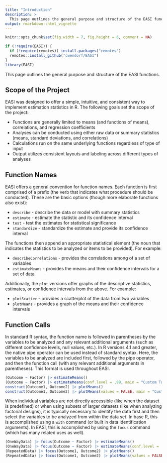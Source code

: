 ```yaml
---
title: "Introduction"
description: >
  This page outlines the general purpose and structure of the EASI functions.
output: rmarkdown::html_vignette
---
```


```r
knitr::opts_chunk$set(fig.width = 7, fig.height = 6, comment = NA)
```

```r
if (!require(EASI)) {
  if (!require(remotes)) install.packages("remotes")
  remotes::install_github("cwendorf/EASI")
}
library(EASI)
```

This page outlines the general purpose and structure of the EASI functions.

## Scope of the Project

EASI was designed to offer a simple, intuitive, and consistent way to implement estimation statistics in R. The following goals set the scope of the project:

- Functions are generally limited to means (and functions of means), correlations, and regression coefficients
- Analyses can be conducted using either raw data or summary statistics (means, standard deviations, and correlations)
- Calculations run on the same underlying functions regardless of type of input
- Output utilizes consistent layouts and labeling across different types of analyses

## Function Names

EASI offers a general convention for function names. Each function is first comprised of a prefix (the verb that indicates what procedure should be conducted). These are the basic options (though more elaborate functions also exist):

- `describe` - describe the data or model with summary statistics
- `estimate` - estimate the statistic and its confidence interval
- `test` - test the estimates for statistical significance
- `standardize` - standardize the estimate and provide its confidence interval

The functions then append an appropriate statistical element (the noun that indicates the statistics to be analyzed or items to be provided). For example:

- `describeCorrelations` - provides the correlations among of a set of variables
- `estimateMeans` - provides the means and their confidence intervals for a set of data

Additionally, the `plot` versions offer graphs of the descriptive statistics, estimates, or confidence intervals from the above. For example:

- `plotScatter` - provides a scatterplot of the data from two variables
- `plotMeans` - provides a graph of the means and their confidence intervals

## Function Calls

In standard R syntax, the function name is followed in parentheses by the variables to be analyzed and any relevant additional arguments (such as different confidence levels, null values, etc.). In R versions 4.1 and greater, the native pipe operator can be used instead of standard syntax. Here, the variables to be analyzed are included first, followed by the pipe operator, and then the function call (with any relevant additional arguments in parentheses). This format is used throughout EASI.

```r
(Outcome ~ Factor) |> estimateMeans()
(Outcome ~ Factor) |> estimateMeans(conf.level = .99, main = "Custom Table Title", digits = 2)
construct(Outcome1, Outcome2) |> plotMeans()
construct(Outcome1, Outcome2) |> plotMeans(values = FALSE, main = "Custom Plot Title", col = "darkblue")
```

When individual variables are not directly accessible (like when the dataset is predefined) or when using subsets of larger datasets (like when analyzing factorial designs), it is typically necessary to identify the data first and then select the variables to be analyzed from within the data set. In base R, this is accomplished using a `with` command (or built in data identification arguments). In EASI, this is accomplished by using the `focus` command (which has many related uses as well).

```r
(OneWayData) |> focus(Outcome ~ Factor) |> estimateMeans()
(OneWayData) |> focus(Outcome ~ Factor) |> estimateMeans(conf.level = .99, main = "Custom Table Title", digits = 2)
(RepeatedData) |> focus(Outcome1, Outcome2) |> plotMeans()
(RepeatedData) |> focus(Outcome1, Outcome2) |> plotMeans(values = FALSE, main = "Custom Plot Title", col = "darkblue")
```

